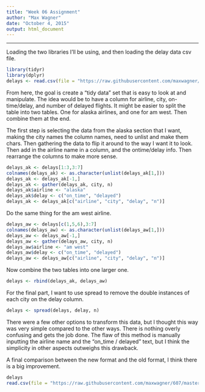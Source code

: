 ```yaml
---
title: "Week 06 Assignment"
author: "Max Wagner"
date: "October 4, 2015"
output: html_document
---
```

***

Loading the two libraries I'll be using, and then loading the delay data csv file.
```r
library(tidyr)
library(dplyr)
delays <- read.csv(file = "https://raw.githubusercontent.com/maxwagner/607/master/week06/delays.csv", header = FALSE)
```


From here, the goal is create a "tidy data" set that is easy to look at and manipulate. The idea would be to have a column for airline, city, on-time/delay, and number of delayed flights. It might be easier to split the table into two tables. One for alaska airlines, and one for am west. Then combine them at the end.

The first step is selecting the data from the alaska section that I want, making the city names the column names, need to unlist and make them chars. Then gathering the data to flip it around to the way I want it to look. Then add in the airline name in a column, and the ontime/delay info. Then rearrange the columns to make more sense.
```r
delays_ak <- delays[1:3,3:7]
colnames(delays_ak) <- as.character(unlist(delays_ak[1,]))
delays_ak <- delays_ak[-1,]
delays_ak <- gather(delays_ak, city, n)
delays_ak$airline <- "alaska"
delays_ak$delay <- c("on_time", "delayed")
delays_ak <- delays_ak[c("airline", "city", "delay", "n")]
```

Do the same thing for the am west airline.
```r
delays_aw <- delays[c(1,5,6),3:7]
colnames(delays_aw) <- as.character(unlist(delays_aw[1,]))
delays_aw <- delays_aw[-1,]
delays_aw <- gather(delays_aw, city, n)
delays_aw$airline <- "am west"
delays_aw$delay <- c("on_time", "delayed")
delays_aw <- delays_aw[c("airline", "city", "delay", "n")]
```

Now combine the two tables into one larger one.
```r
delays <- rbind(delays_ak, delays_aw)
```

For the final part, I want to use spread to remove the double instances of each city on the delay column.
```r
delays <- spread(delays, delay, n)
```

There were a few other options to transform this data, but I thought this way was very simple compared to the other ways. There is nothing overly confusing and gets the job done. The flaw of this method is manually inputting the airline name and the "on_time / delayed" text, but I think the simplicity in other aspects outweighs this drawback. 

A final comparison between the new format and the old format, I think there is a big improvement.
```r
delays
read.csv(file = "https://raw.githubusercontent.com/maxwagner/607/master/week06/delays.csv", header = FALSE)
```